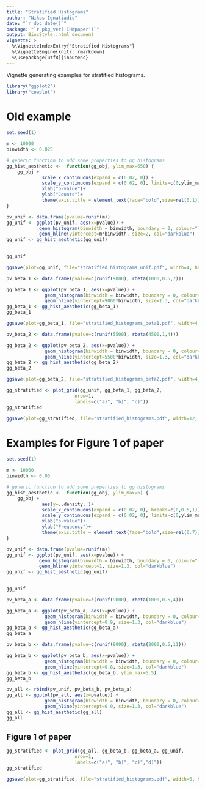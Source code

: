 ```yaml
---
title: "Stratified Histograms"
author: "Nikos Ignatiadis"
date: "`r doc_date()`"
package: "`r pkg_ver('IHWpaper')`"
output: BiocStyle::html_document
vignette: >
  %\VignetteIndexEntry{"Stratified Histograms"}
  %\VignetteEngine{knitr::rmarkdown}
  %\usepackage[utf8]{inputenc}
---
```


Vignette generating examples for stratified histograms.


```r
library("ggplot2")
library("cowplot")
```

# Old example
```r
set.seed(1)

m <- 10000
binwidth <- 0.025

# generic function to add some properties to gg histograms
gg_hist_aesthetic <-  function(gg_obj, ylim_max=650) {
    gg_obj + 
             scale_x_continuous(expand = c(0.02, 0)) + 
             scale_y_continuous(expand = c(0.02, 0), limits=c(0,ylim_max)) + 
             xlab("p-value")+
             ylab("Counts")+
             theme(axis.title = element_text(face="bold",size=rel(0.1)) )
}
```

```r
pv_unif <- data.frame(pvalue=runif(m))
gg_unif <- ggplot(pv_unif, aes(x=pvalue)) + 
            geom_histogram(binwidth = binwidth, boundary = 0, colour="lightgrey", fill="#939598") +
            geom_hline(yintercept=m*binwidth, size=2, col="darkblue")
gg_unif <- gg_hist_aesthetic(gg_unif)
 

gg_unif
```

```r
ggsave(plot=gg_unif, file="stratified_histograms_unif.pdf", width=4, height=3)
```

```r
pv_beta_1 <- data.frame(pvalue=c(runif(9000), rbeta(1000,0.5,7)))

gg_beta_1 <- ggplot(pv_beta_1, aes(x=pvalue)) + 
              geom_histogram(binwidth = binwidth, boundary = 0, colour="lightgrey", fill="#939598") +
              geom_hline(yintercept=9000*binwidth, size=1.3, col="darkblue")
gg_beta_1 <- gg_hist_aesthetic(gg_beta_1)
gg_beta_1
```

```r
ggsave(plot=gg_beta_1, file="stratified_histograms_beta1.pdf", width=4, height=3)
```

```r
pv_beta_2 <- data.frame(pvalue=c(runif(5500), rbeta(4500,1,4)))

gg_beta_2 <- ggplot(pv_beta_2, aes(x=pvalue)) + 
              geom_histogram(binwidth = binwidth, boundary = 0, colour="lightgrey", fill="#939598") +
              geom_hline(yintercept=5500*binwidth, size=1.3, col="darkblue")
gg_beta_2 <- gg_hist_aesthetic(gg_beta_2)
gg_beta_2
```

```r
ggsave(plot=gg_beta_2, file="stratified_histograms_beta2.pdf", width=4, height=3)
```

```r
gg_stratified <- plot_grid(gg_unif, gg_beta_1, gg_beta_2,
                         nrow=1,
                         labels=c("a)", "b)", "c)"))
gg_stratified
```

```r
ggsave(plot=gg_stratified, file="stratified_histograms.pdf", width=12, height=4)
```

# Examples for Figure 1 of paper



```r
set.seed(1)

m <- 10000
binwidth <- 0.05

# generic function to add some properties to gg histograms
gg_hist_aesthetic <-  function(gg_obj, ylim_max=6) {
    gg_obj + 
             aes(y=..density..)+
             scale_x_continuous(expand = c(0.02, 0), breaks=c(0,0.5,1)) + 
             scale_y_continuous(expand = c(0.02, 0), limits=c(0,ylim_max)) + 
             xlab("p-value")+
             ylab("Frequency")+
             theme(axis.title = element_text(face="bold",size=rel(0.7)))
}
```

```r
pv_unif <- data.frame(pvalue=runif(m))
gg_unif <- ggplot(pv_unif, aes(x=pvalue)) + 
            geom_histogram(binwidth = binwidth, boundary = 0, colour="lightgrey", fill="#939598") +
            geom_hline(yintercept=1, size=1.3, col="darkblue")
gg_unif <- gg_hist_aesthetic(gg_unif)
 

gg_unif
```

```r
pv_beta_a <- data.frame(pvalue=c(runif(9000), rbeta(1000,0.5,4)))

gg_beta_a <- ggplot(pv_beta_a, aes(x=pvalue)) + 
              geom_histogram(binwidth = binwidth, boundary = 0, colour="lightgrey", fill="#939598") +
              geom_hline(yintercept=0.9, size=1.3, col="darkblue")
gg_beta_a <- gg_hist_aesthetic(gg_beta_a)
gg_beta_a
```

```r
pv_beta_b <- data.frame(pvalue=c(runif(8000), rbeta(2000,0.5,11)))

gg_beta_b <- ggplot(pv_beta_b, aes(x=pvalue)) + 
              geom_histogram(binwidth = binwidth, boundary = 0, colour="lightgrey", fill="#939598") +
              geom_hline(yintercept=0.8, size=1.3, col="darkblue")
gg_beta_b <- gg_hist_aesthetic(gg_beta_b, ylim_max=5.5)
gg_beta_b
```

```r
pv_all <- rbind(pv_unif, pv_beta_b, pv_beta_a) 
gg_all <- ggplot(pv_all, aes(x=pvalue)) + 
              geom_histogram(binwidth = binwidth, boundary = 0, colour="lightgrey", fill="#939598") +
              geom_hline(yintercept=0.9, size=1.3, col="darkblue")
gg_all <- gg_hist_aesthetic(gg_all)
gg_all
```

## Figure 1 of paper
```r
gg_stratified <- plot_grid(gg_all, gg_beta_b, gg_beta_a, gg_unif,
                         nrow=1,
                         labels=c("a)", "b)", "c)","d)"))
gg_stratified
```

```r
ggsave(plot=gg_stratified, file="stratified_histograms.pdf", width=6, height=2)
```
